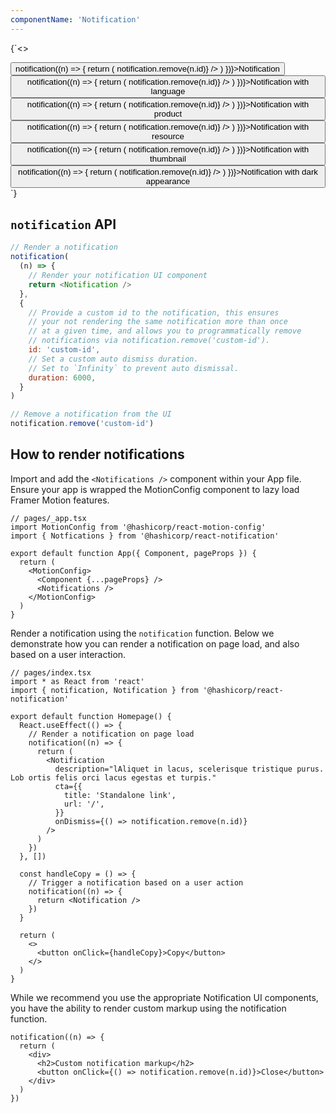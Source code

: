 ```yaml
---
componentName: 'Notification'
---
```


<LiveComponent collapsed>{`<>
<div style={{ display: 'grid', gridTemplateColumns: 'repeat(3, 1fr)', gap: 32}}>
<button onClick={() => notification((n) => {
  return (
    <Notification
      description="lAliquet in lacus, scelerisque tristique purus. Lob ortis felis orci lacus egestas et turpis."
      cta={{
        title: 'Standalone link',
        url: '/'
      }}
      onDismiss={() => notification.remove(n.id)}
    />
  )
})}>Notification</button>
<button onClick={() => notification((n) => {
  return (
    <NotificationWithLanguage
      language="jp"
      description="lAliquet in lacus, scelerisque tristique purus. Lob ortis felis orci lacus egestas et turpis."
      cta={{
        title: 'Standalone link',
        url: '/'
      }}
      onDismiss={() => notification.remove(n.id)}
    />
  )
})}>Notification with language</button>
<button onClick={() => notification((n) => {
  return (
    <NotificationWithProduct
      product="waypoint"
      description="lAliquet in lacus, scelerisque tristique purus. Lob ortis felis orci lacus egestas et turpis."
      cta={{
        title: 'Standalone link',
        url: '/'
      }}
      onDismiss={() => notification.remove(n.id)}
    />
  )
})}>Notification with product</button>
<button onClick={() => notification((n) => {
  return (
    <NotificationWithResource
      type="webinar"
      description="lAliquet in lacus, scelerisque tristique purus. Lob ortis felis orci lacus egestas et turpis."
      cta={{
        title: 'Standalone link',
        url: '/'
      }}
      onDismiss={() => notification.remove(n.id)}
    />
  )
})}>Notification with resource</button>
<button onClick={() => notification((n) => {
  return (
    <NotificationWithThumbnail
      thumbnail={{
        src: 'https://www.datocms-assets.com/2885/1651495958-infrastructure.png',
        alt: 'Notfication thumbnail'
      }}
      description="lAliquet in lacus, scelerisque tristique purus. Lob ortis felis orci lacus egestas et turpis."
      cta={{
        title: 'Standalone link',
        url: '/'
      }}
      onDismiss={() => notification.remove(n.id)}
    />
  )
})}>Notification with thumbnail</button>
<button onClick={() => notification((n) => {
  return (
    <Notification
      appearance='dark'
      description="lAliquet in lacus, scelerisque tristique purus. Lob ortis felis orci lacus egestas et turpis."
      cta={{
        title: 'Standalone link',
        url: '/'
      }}
      onDismiss={() => notification.remove(n.id)}
    />
  )
})}>Notification with dark appearance</button>
</div>
<Notifications />
</>`}</LiveComponent>

<PropsTable props={componentProps} />

## `notification` API

```js
// Render a notification
notification(
  (n) => {
    // Render your notification UI component
    return <Notification />
  },
  {
    // Provide a custom id to the notification, this ensures
    // your not rendering the same notification more than once
    // at a given time, and allows you to programmatically remove
    // notifications via notification.remove('custom-id').
    id: 'custom-id',
    // Set a custom auto dismiss duration.
    // Set to `Infinity` to prevent auto dismissal.
    duration: 6000,
  }
)

// Remove a notification from the UI
notification.remove('custom-id')
```

## How to render notifications

Import and add the `<Notifications />` component within your App file. Ensure your app is wrapped the MotionConfig component to lazy load Framer Motion features.

```tsx
// pages/_app.tsx
import MotionConfig from '@hashicorp/react-motion-config'
import { Notfications } from '@hashicorp/react-notification'

export default function App({ Component, pageProps }) {
  return (
    <MotionConfig>
      <Component {...pageProps} />
      <Notifications />
    </MotionConfig>
  )
}
```

Render a notification using the `notification` function. Below we demonstrate how you can render a notification on page load, and also based on a user interaction.

```tsx
// pages/index.tsx
import * as React from 'react'
import { notification, Notification } from '@hashicorp/react-notification'

export default function Homepage() {
  React.useEffect(() => {
    // Render a notification on page load
    notification((n) => {
      return (
        <Notification
          description="lAliquet in lacus, scelerisque tristique purus. Lob ortis felis orci lacus egestas et turpis."
          cta={{
            title: 'Standalone link',
            url: '/',
          }}
          onDismiss={() => notification.remove(n.id)}
        />
      )
    })
  }, [])

  const handleCopy = () => {
    // Trigger a notification based on a user action
    notification((n) => {
      return <Notification />
    })
  }

  return (
    <>
      <button onClick={handleCopy}>Copy</button>
    </>
  )
}
```

While we recommend you use the appropriate Notification UI components, you have the ability to render custom markup using the notification function.

```tsx
notification((n) => {
  return (
    <div>
      <h2>Custom notification markup</h2>
      <button onClick={() => notification.remove(n.id)}>Close</button>
    </div>
  )
})
```
